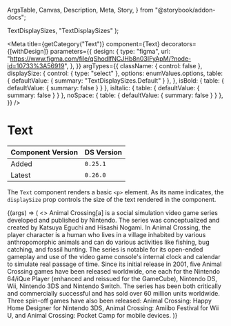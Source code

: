   ArgsTable,
  Canvas,
  Description,
  Meta,
  Story,
} from "@storybook/addon-docs";


  TextDisplaySizes,
  "TextDisplaySizes"
);

<Meta
  title={getCategory("Text")}
  component={Text}
  decorators={[withDesign]}
  parameters={{
    design: {
      type: "figma",
      url: "https://www.figma.com/file/qShodlfNCJHb8n03IFyApM/?node-id=10733%3A56919",
    },
  }}
  argTypes={{
    className: { control: false },
    displaySize: {
      control: { type: "select" },
      options: enumValues.options,
      table: { defaultValue: { summary: "TextDisplaySizes.Default" } },
    },
    isBold: { table: { defaultValue: { summary: false } } },
    isItalic: { table: { defaultValue: { summary: false } } },
    noSpace: { table: { defaultValue: { summary: false } } },
  }}
/>

# Text

| Component Version | DS Version |
| ----------------- | ---------- |
| Added             | `0.25.1`   |
| Latest            | `0.26.0`   |

<Description of={Text} />

The `Text` component renders a basic `<p>` element. As its name indicates, the
`displaySize` prop controls the size of the text rendered in the component.

<Canvas withToolbar>
  <Story
    name="Text"
    args={{
      className: undefined,
      displaySize: "TextDisplaySizes.Default",
      isBold: false,
      isItalic: false,
      noSpace: false,
    }}
  >
    {(args) => (
      <>
        <Text {...args} displaySize={enumValues.getValue(args.displaySize)}>
          Animal Crossing[a] is a social simulation video game series developed
          and published by Nintendo. The series was conceptualized and created
          by Katsuya Eguchi and Hisashi Nogami. In Animal Crossing, the player
          character is a human who lives in a village inhabited by various
          anthropomorphic animals and can do various activities like fishing,
          bug catching, and fossil hunting. The series is notable for its
          open-ended gameplay and use of the video game console's internal clock
          and calendar to simulate real passage of time.
        </Text>
        <Text {...args} displaySize={enumValues.getValue(args.displaySize)}>
          Since its initial release in 2001, five Animal Crossing games have
          been released worldwide, one each for the Nintendo 64/iQue Player
          (enhanced and reissued for the GameCube), Nintendo DS, Wii, Nintendo
          3DS and Nintendo Switch. The series has been both critically and
          commercially successful and has sold over 60 million units worldwide.
          Three spin-off games have also been released: Animal Crossing: Happy
          Home Designer for Nintendo 3DS, Animal Crossing: Amiibo Festival for
          Wii U, and Animal Crossing: Pocket Camp for mobile devices.
        </Text>
      </>
    )}
  </Story>
</Canvas>

<ArgsTable story="Text" />
